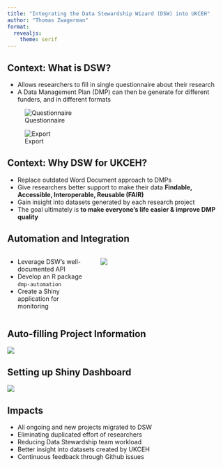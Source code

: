 ```yaml
---
title: "Integrating the Data Stewardship Wizard (DSW) into UKCEH"
author: "Thomas Zwagerman"
format:
  revealjs:
    theme: serif
---
```


## Context: What is DSW? 
- Allows researchers to fill in single questionnaire about their research
- A Data Management Plan (DMP) can then be generate for different funders, and in different formats

::: {layout-ncol=2}
![Questionnaire](images/smart-questionnaire.png)

![Export](images/machine-actionable-export.png)
:::

## Context: Why DSW for UKCEH?
- Replace outdated Word Document approach to DMPs
- Give researchers better support to make their data **Findable, Accessible, Interoperable, Reusable (FAIR)**
- Gain insight into datasets generated by each research project
- The goal ultimately is **to make everyone's life easier & improve DMP quality**

## Automation and Integration
:::: {.columns}

::: {.column width="40%"}
- Leverage DSW's well-documented API
- Develop an R package `dmp-automation`
- Create a Shiny application for monitoring
:::

::: {.column width="60%"}
![](images/documented-api.png)
:::

::::

## Auto-filling Project Information
:::{.column-page}
![](images/example-1.png)
:::

## Setting up Shiny Dashboard
:::{.column-page}
![](images/example-2.png)
:::

## Impacts
- All ongoing and new projects migrated to DSW
- Eliminating duplicated effort of researchers
- Reducing Data Stewardship team workload
- Better insight into datasets created by UKCEH
- Continuous feedback through Github issues

